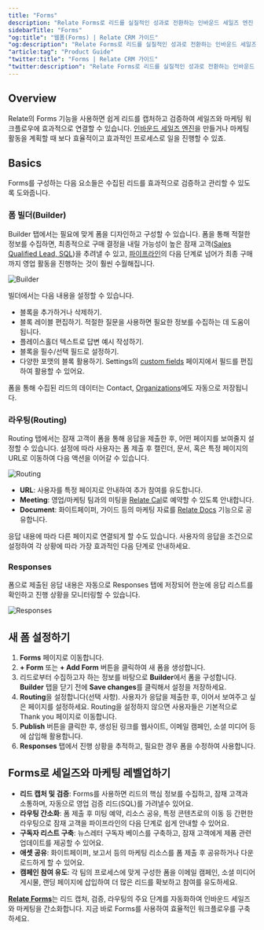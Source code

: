 ```yaml
---
title: "Forms"
description: "Relate Forms로 리드를 실질적인 성과로 전환하는 인바운드 세일즈 엔진 만들기"
sidebarTitle: "Forms"
"og:title": "웹폼(Forms) | Relate CRM 가이드"
"og:description": "Relate Forms로 리드를 실질적인 성과로 전환하는 인바운드 세일즈 엔진 만들기"
"article:tag": "Product Guide"
"twitter:title": "Forms | Relate CRM 가이드"
"twitter:description": "Relate Forms로 리드를 실질적인 성과로 전환하는 인바운드 세일즈 엔진 만들기"
---
```


## Overview

Relate의 Forms 기능을 사용하면 쉽게 리드를 캡처하고 검증하여 세일즈와 마케팅 워크플로우에 효과적으로 연결할 수 있습니다. [인바운드 세일즈 엔진](https://www.relate.kr/blog/inbound-sales-engine/)을 만들거나 마케팅 활동을 계획할 때 보다 효율적이고 효과적인 프로세스로 일을 진행할 수 있죠.

## Basics

Forms를 구성하는 다음 요소들은 수집된 리드를 효과적으로 검증하고 관리할 수 있도록 도와줍니다.

### 폼 빌더(Builder)

Builder 탭에서는 필요에 맞게 폼을 디자인하고 구성할 수 있습니다. 폼을 통해 적절한 정보를 수집하면, 최종적으로 구매 결정을 내릴 가능성이 높은 잠재 고객([Sales Qualified Lead, SQL](https://www.relate.kr/docs/wiki/sql#sales-qualified-lead-sql))을 추려낼 수 있고, [파이프라인](https://www.relate.kr/docs/features/pipelines)의 다음 단계로 넘어가 최종 구매까지 영업 활동을 진행하는 것이 훨씬 수월해집니다.

![Builder](/images/features/forms1.png)

빌더에서는 다음 내용을 설정할 수 있습니다.

- 블록을 추가하거나 삭제하기.
- 블록 레이블 편집하기. 적절한 질문을 사용하면 필요한 정보를 수집하는 데 도움이 됩니다.
- 플레이스홀더 텍스트로 답변 예시 작성하기.
- 블록을 필수/선택 필드로 설정하기.
- 다양한 포맷의 블록 활용하기. Settings의 [custom fields](https://www.relate.kr/docs/features/custom-fields) 페이지에서 필드를 편집하여 활용할 수 있어요.

<Note> 폼을 통해 수집된 리드의 데이터는 Contact, [Organizations](https://www.relate.kr/docs/features/organizations)에도 자동으로 저장됩니다.</Note>

### 라우팅(Routing)

Routing 탭에서는 잠재 고객이 폼을 통해 응답을 제출한 후, 어떤 페이지를 보여줄지 설정할 수 있습니다. 설정에 따라 사용자는 폼 제출 후 캘린더, 문서, 혹은 특정 페이지의 URL로 이동하여 다음 액션을 이어갈 수 있습니다.

![Routing](/images/features/forms2.png)

- **URL**: 사용자를 특정 페이지로 안내하여 추가 참여를 유도합니다.
- **Meeting**: 영업/마케팅 팀과의 미팅을 [Relate Cal](https://www.relate.kr/docs/features/calendar)로 예약할 수 있도록 안내합니다.
- **Document**: 화이트페이퍼, 가이드 등의 마케팅 자료를 [Relate Docs](https://www.relate.kr/docs/docs/relate-docs) 기능으로 공유합니다.

응답 내용에 따라 다른 페이지로 연결되게 할 수도 있습니다. 사용자의 응답을 조건으로 설정하여 각 상황에 따라 가장 효과적인 다음 단계로 안내하세요.

### Responses

폼으로 제출된 응답 내용은 자동으로 Responses 탭에 저장되어 한눈에 응답 리스트를 확인하고 진행 상황을 모니터링할 수 있습니다.

![Responses](/images/features/forms3.png)

## 새 폼 설정하기

1. **Forms** 페이지로 이동합니다.
2. **\+ Form** 또는 **\+ Add Form** 버튼을 클릭하여 새 폼을 생성합니다.
3. 리드로부터 수집하고자 하는 정보를 바탕으로 **Builder**에서 폼을 구성합니다.
    <Warning>**Builder** 탭을 닫기 전에 **Save changes**를 클릭해서 설정을 저장하세요.</Warning>
4. **Routing**을 설정합니다(선택 사항). 사용자가 응답을 제출한 후, 이어서 보여주고 싶은 페이지를 설정하세요.
    <Note> Routing을 설정하지 않으면 사용자들은 기본적으로 Thank you 페이지로 이동합니다.</Note>
5. **Publish** 버튼을 클릭한 후, 생성된 링크를 웹사이트, 이메일 캠페인, 소셜 미디어 등에 삽입해 활용합니다.
6. **Responses** 탭에서 진행 상황을 추적하고, 필요한 경우 폼을 수정하여 사용합니다.

## Forms로 세일즈와 마케팅 레벨업하기

- **리드 캡처 및 검증**: Forms를 사용하면 리드의 핵심 정보를 수집하고, 잠재 고객과 소통하며, 자동으로 영업 검증 리드(SQL)를 가려낼수 있어요.
- **라우팅 간소화**: 폼 제출 후 미팅 예약, 리소스 공유, 특정 콘텐츠로의 이동 등 간편한 라우팅으로 잠재 고객을 파이프라인의 다음 단계로 쉽게 안내할 수 있어요.
- **구독자 리스트 구축**: 뉴스레터 구독자 베이스를 구축하고, 잠재 고객에게 제품 관련 업데이트를 제공할 수 있어요.
- **애셋 공유**: 화이트페이퍼, 보고서 등의 마케팅 리소스를 폼 제출 후 공유하거나 다운로드하게 할 수 있어요.
- **캠페인 참여 유도**: 각 팀의 프로세스에 맞게 구성한 폼을 이메일 캠페인, 소셜 미디어 게시물, 랜딩 페이지에 삽입하여 더 많은 리드를 확보하고 참여를 유도하세요.

[**Relate Forms**](https://www.relate.so/forms/k2cz1d1a1wbdi166?ref=relate.kr)는 리드 캡처, 검증, 라우팅의 주요 단계를 자동화하여 인바운드 세일즈와 마케팅을 간소화합니다. 지금 바로 Forms를 사용하여 효율적인 워크플로우를 구축하세요.
